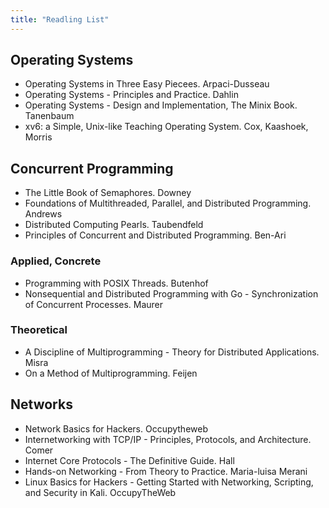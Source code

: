 ```yaml
---
title: "Readling List"
---
```



## Operating Systems

* Operating Systems in Three Easy Piecees. Arpaci-Dusseau
* Operating Systems - Principles and Practice. Dahlin
* Operating Systems - Design and Implementation, The Minix Book. Tanenbaum
* xv6: a Simple, Unix-like Teaching Operating System. Cox, Kaashoek, Morris

## Concurrent Programming

* The Little Book of Semaphores. Downey
* Foundations of Multithreaded, Parallel, and Distributed Programming. Andrews
* Distributed Computing Pearls. Taubendfeld
* Principles of Concurrent and Distributed Programming. Ben-Ari

### Applied, Concrete

* Programming with POSIX Threads. Butenhof
* Nonsequential and Distributed Programming with Go - Synchronization of Concurrent Processes. Maurer

### Theoretical

* A Discipline of Multiprogramming - Theory for Distributed Applications. Misra
* On a Method of Multiprogramming. Feijen

## Networks

* Network Basics for Hackers. Occupytheweb
* Internetworking with TCP/IP - Principles, Protocols, and Architecture. Comer
* Internet Core Protocols - The Definitive Guide. Hall
* Hands-on Networking - From Theory to Practice. Maria-luisa Merani
* Linux Basics for Hackers - Getting Started with Networking, Scripting, and Security in Kali. OccupyTheWeb
